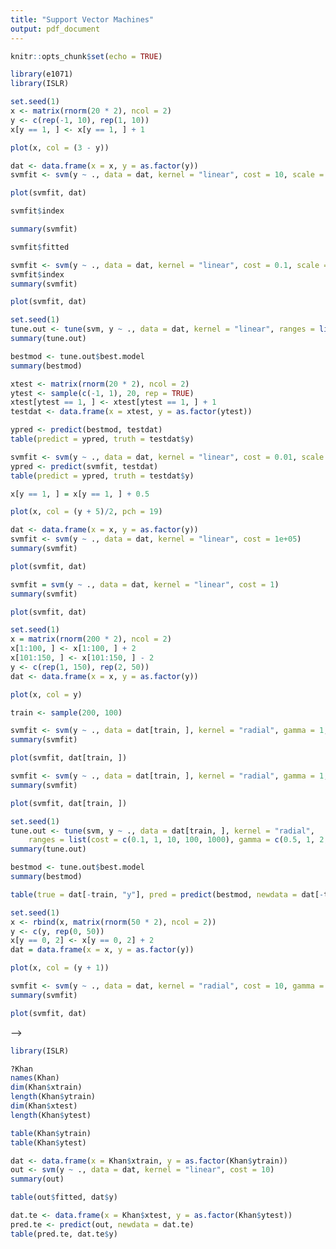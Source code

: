 ```yaml
---
title: "Support Vector Machines"
output: pdf_document
---
```


```r
knitr::opts_chunk$set(echo = TRUE)
```

<!-- # Illustration of classifiers based on support vectors -->
<!-- # (see Chapter 9 Lab). -->

<!-- # We will use the e1071 library R. -->
<!-- # It uses a slightly different formulation from ours in that it has a cost 
<!-- # constraint rather than a budget constraint.  -->
<!-- # Small cost = more tolerant of margin violations = wide margin -->

<!-- # Attache the packages we will need -->

```r
library(e1071)
library(ISLR)
```

<!-- # ------------------------------# -->
<!-- # Support vector classifier --- #  -->
<!-- # ----------------------------  # -->

<!-- # Simulate data with p = 2 -->

```r
set.seed(1)
x <- matrix(rnorm(20 * 2), ncol = 2)
y <- c(rep(-1, 10), rep(1, 10))
x[y == 1, ] <- x[y == 1, ] + 1
```

<!-- # Plot the data -->

```r
plot(x, col = (3 - y))
```

<!-- # Are the classes linearly separable? -->

<!-- # Fit a support vector classifier with cost = 10 -->

```r
dat <- data.frame(x = x, y = as.factor(y))
svmfit <- svm(y ~ ., data = dat, kernel = "linear", cost = 10, scale = FALSE)
```

<!-- # Note: svm requires the response to be a factor;  -->
<!-- # set scale = TRUE to standardize the predictors -->

<!-- # Plot the results -->

```r
plot(svmfit, dat)
```

<!-- # Identify the support vectors -->

```r
svmfit$index
```

<!-- # Get a basic summary of results -->

```r
summary(svmfit)
```

<!-- # get the fitted classes -->

```r
svmfit$fitted
```

<!-- # Q: Can you identify the misclassified points? -->

<!-- # Note: svm does not provide the coefficients of the boundary  -->
<!-- # or the margin width  -->

<!-- # Fit again with cost = 0.1 -->

```r
svmfit <- svm(y ~ ., data = dat, kernel = "linear", cost = 0.1, scale = FALSE)
svmfit$index
summary(svmfit)
```

<!-- # Plot the results -->

```r
plot(svmfit, dat)
```

<!-- # Is the effect of smaller cost as expected? -->

<!-- # Fit SV classifiers and perform cross-validation (default: 10-fold CV) -->

```r
set.seed(1)
tune.out <- tune(svm, y ~ ., data = dat, kernel = "linear", ranges = list(cost = c(0.001, 0.01, 0.1, 1, 5, 10)), scale = FALSE)
summary(tune.out)
```

<!-- # Get results for the best model -->

<!-- # Get results for the best model -->

```r
bestmod <- tune.out$best.model
summary(bestmod)
```

<!-- # Simulate test data -->

```r
xtest <- matrix(rnorm(20 * 2), ncol = 2)
ytest <- sample(c(-1, 1), 20, rep = TRUE)
xtest[ytest == 1, ] <- xtest[ytest == 1, ] + 1
testdat <- data.frame(x = xtest, y = as.factor(ytest))
```

<!-- # Predict the test responses using the best model -->

```r
ypred <- predict(bestmod, testdat)
table(predict = ypred, truth = testdat$y)
```

<!-- # The test error rate for the best model is 1/20 = 0.05 -->

<!-- # Get the test error rate for the model with cost = 0.01 -->

```r
svmfit <- svm(y ~ ., data = dat, kernel = "linear", cost = 0.01, scale = FALSE)
ypred <- predict(svmfit, testdat)
table(predict = ypred, truth = testdat$y)
```

<!-- # The test error rate increases to 2/20 = 0.10 -->

<!-- # Consider the scenario when the classes are linearly separable -->
<!-- # We do this by further separting the two classes -->

```r
x[y == 1, ] = x[y == 1, ] + 0.5
```

<!-- # Plot the data -->

```r
plot(x, col = (y + 5)/2, pch = 19)
```

<!-- # Are the classes linearly separable? -->

<!-- # Fit a support vector classifier with a large cost (so that there -->
<!-- # is no misclassification --- maximal margin classifier -->

```r
dat <- data.frame(x = x, y = as.factor(y))
svmfit <- svm(y ~ ., data = dat, kernel = "linear", cost = 1e+05)
summary(svmfit)
```

<!-- # Plot the results -->

```r
plot(svmfit, dat)
```

<!-- # Fit again with a small cost -->

```r
svmfit = svm(y ~ ., data = dat, kernel = "linear", cost = 1)
summary(svmfit)
```

<!-- # Plot the results -->

```r
plot(svmfit, dat)
```

<!-- # Which of the two models will likely be better? -->

<!-- # ------------------------------# -->
<!-- # Support vector machine --- #  -->
<!-- # ----------------------------  # -->

<!-- # Simulate data with non-linear class boundary -->

```r
set.seed(1)
x = matrix(rnorm(200 * 2), ncol = 2)
x[1:100, ] <- x[1:100, ] + 2
x[101:150, ] <- x[101:150, ] - 2
y <- c(rep(1, 150), rep(2, 50))
dat <- data.frame(x = x, y = as.factor(y))
```

<!-- # Plot the data -->

```r
plot(x, col = y)
```

<!-- # Randomly split the data in training and test sets each of size 100 -->

```r
train <- sample(200, 100)
```

<!-- # Fit an SVM on training set with a radial kernel  -->

```r
svmfit <- svm(y ~ ., data = dat[train, ], kernel = "radial", gamma = 1, cost = 1)
summary(svmfit)
```

<!-- # Plot the results -->

```r
plot(svmfit, dat[train, ])
```

<!-- # Can reduce the training errors by increasing cost -->

```r
svmfit <- svm(y ~ ., data = dat[train, ], kernel = "radial", gamma = 1, cost = 1e+05)
summary(svmfit)
```

<!-- # Plot the results -->

```r
plot(svmfit, dat[train, ])
```

<!-- # Which model will likely be better? -->

<!-- # Perform cross-validation to select the best model -->

```r
set.seed(1)
tune.out <- tune(svm, y ~ ., data = dat[train, ], kernel = "radial", 
	ranges = list(cost = c(0.1, 1, 10, 100, 1000), gamma = c(0.5, 1, 2, 3, 4)))
summary(tune.out)
```

<!-- # Note: Considering both cost and gamma -->

<!-- # Get results for the best model -->

```r
bestmod <- tune.out$best.model
summary(bestmod)
```

<!-- # Evaluate test set peformance of the best model -->

```r
table(true = dat[-train, "y"], pred = predict(bestmod, newdata = dat[-train, ]))
```

<!-- # Test error rate: 10/100 = 0.10 -->

<!-- # --------------------------------------------------# -->
<!-- # Support vector machine with multiple classes --- #  -->
<!-- # ------------------------------------------------  # -->

<!-- # Simulate a third class of observations and add to the previous dataset -->

```r
set.seed(1)
x <- rbind(x, matrix(rnorm(50 * 2), ncol = 2))
y <- c(y, rep(0, 50))
x[y == 0, 2] <- x[y == 0, 2] + 2
dat = data.frame(x = x, y = as.factor(y))
```

<!-- # Plot the results -->

```r
plot(x, col = (y + 1))
```

<!-- # Fit a multi-class SVM (one-versus-one approach) -->

```r
svmfit <- svm(y ~ ., data = dat, kernel = "radial", cost = 10, gamma = 1)
summary(svmfit)
```

<!-- # Plot the results -->

```r
plot(svmfit, dat)
```

<!-- # -------------------------------------------- # -->
<!-- <!-- # Application to Gene Expression Data --> -->
<!-- # -------------------------------------------- # -->

<!-- # The dataset consists of a number of tissue samples. -->
<!-- # Response: 4 distinct types of small round blue cell tumors -->
<!-- # Predictors: Gene expression measurements for 2308 genes -->

```r
library(ISLR)
```

<!-- # Look at the dataset -->

```r
?Khan
names(Khan)
dim(Khan$xtrain)
length(Khan$ytrain)
dim(Khan$xtest)
length(Khan$ytest)
```

<!-- # Frequency distribution of training and test responses -->

```r
table(Khan$ytrain)
table(Khan$ytest)
```

<!-- # Fit an SVM with a linear kernel (works since p is very large compared to n) -->
<!-- # Use cost = 10 -->

```r
dat <- data.frame(x = Khan$xtrain, y = as.factor(Khan$ytrain))
out <- svm(y ~ ., data = dat, kernel = "linear", cost = 10)
summary(out)
```

<!-- # Examine the training error -->

```r
table(out$fitted, dat$y)
```

<!-- # Is this surprising? -->

<!-- # Examine the test error -->

```r
dat.te <- data.frame(x = Khan$xtest, y = as.factor(Khan$ytest))
pred.te <- predict(out, newdata = dat.te)
table(pred.te, dat.te$y)
```

<!-- # With cost = 10, there are two test errors. -->

<!-- ################################################################### -->

